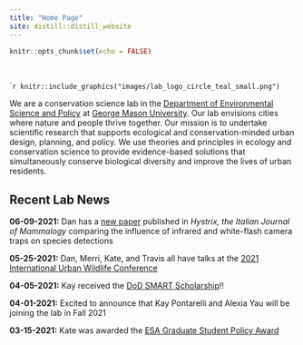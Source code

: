 ```yaml
---
title: "Home Page"
site: distill::distill_website
---
```


```r
knitr::opts_chunk$set(echo = FALSE)
```

<style>
d-title, d-byline {
  display: none
}
</style>

<br>

````r
knitr::include_graphics("images/lab_logo_circle_teal_small.png")
```

We are a conservation science lab in the [Department of Environmental Science and Policy](https://science.gmu.edu/academics/departments-units/environmental-science-policy) at [George Mason University](https://www2.gmu.edu/). Our lab envisions cities where nature and people thrive together. Our mission is to undertake scientific research that supports ecological and conservation-minded urban design, planning, and policy. We use theories and principles in ecology and conservation science to provide evidence-based solutions that simultaneously conserve biological diversity and improve the lives of urban residents.

<h2>Recent Lab News</h2>

**06-09-2021:** Dan has a [new paper](http://www.italian-journal-of-mammalogy.it/A-shot-in-the-dark-White-and-infrared-LED-flash-camera-traps-yield-similar-detection,136508,0,2.html) published in *Hystrix, the Italian Journal of Mammalogy* comparing the influence of infrared and white-flash camera traps on species detections
  
**05-25-2021:** Dan, Merri, Kate, and Travis all have talks at the [2021 International Urban Wildlife Conference](https://web.cvent.com/event/f929de7e-31c5-4f29-914e-558bfd1d0c56/summary)

**04-05-2021:** Kay received the [DoD SMART Scholarship](https://www.smartscholarship.org/smart)!!

**04-01-2021:** Excited to announce that Kay Pontarelli and Alexia Yau will be joining the lab in Fall 2021

**03-15-2021:** Kate was awarded the [ESA Graduate Student Policy Award](https://www.esa.org/blog/2021/03/15/esa-selects-2021-graduate-student-policy-award-recipients/)







